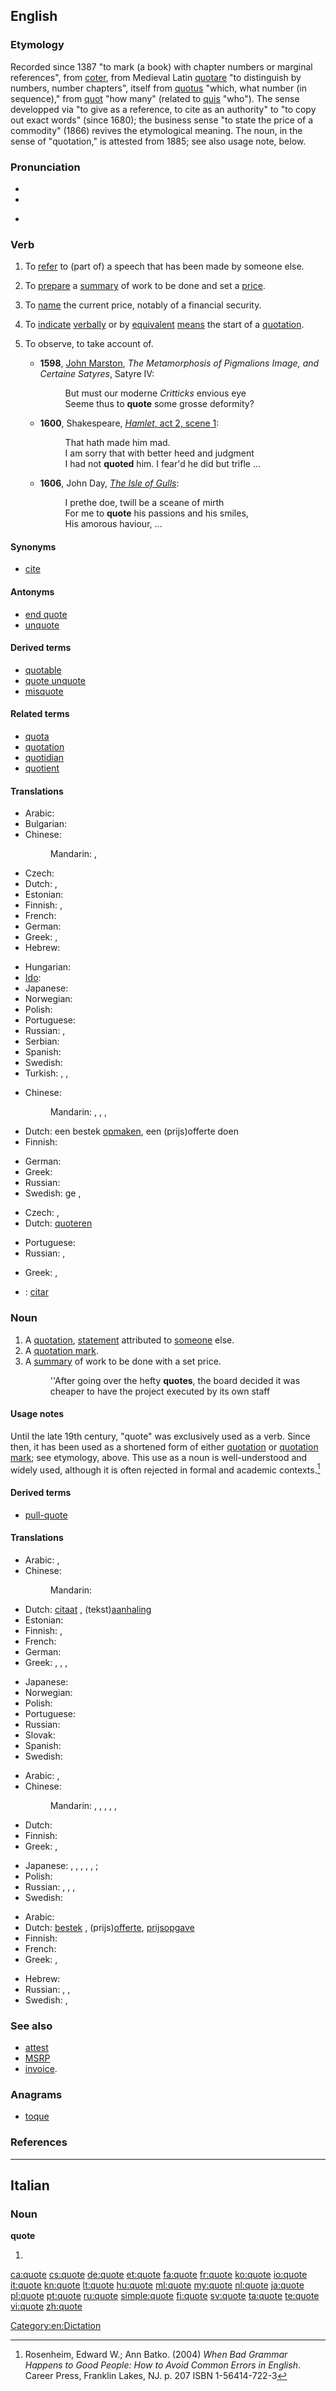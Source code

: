 {{also|Quote}}
==English==

===Etymology===
Recorded since 1387 "to mark (a book) with chapter numbers or marginal references", from {{etyl|fro}} [[coter]], from Medieval Latin [[quotare]] "to distinguish by numbers, number chapters", itself from {{etyl|la}}  [[quotus]] "which, what number (in sequence)," from [[quot]] "how many" (related to [[quis]] "who"). The sense developped via "to give as a reference, to cite as an authority" to "to copy out exact words" (since 1680); the business sense "to state the price of a commodity" (1866) revives the etymological meaning. The noun, in the sense of "quotation," is attested from 1885; see also usage note, below.

===Pronunciation===
{{wikipedia}}
* {{IPA|/kwəʊt/}}
* {{audio|en-us-quote.ogg|Audio (US)}}

* {{rhymes|əʊt}}

===Verb===
{{en-verb|quotes|quoting|quoted}}

# {{transitive}} To [[refer]] to (part of) a speech that has been made by someone else.
# {{transitive}} To [[prepare]] a [[summary]] of work to be done and set a [[price]].
# {{context|Commerce}} {{transitive}} To [[name]] the current price, notably of a financial security.
# {{intransitive}} To [[indicate]] [[verbally]] or by [[equivalent]] [[means]] the start of a [[quotation]].
# {{archaic}} To observe, to take account of.
#* '''1598''', [[w:John Marston|John Marston]], ''The Metamorphosis of Pigmalions Image, and Certaine Satyres'', Satyre IV:
#*: But must our moderne ''Critticks'' envious eye<br>Seeme thus to '''quote''' some grosse deformity?
#* '''1600''', Shakespeare, [http://www.opensourceshakespeare.org/views/plays/play_view.php?WorkID=hamlet&Act=2&Scene=1&Scope=scene#1070 ''Hamlet'', act 2, scene 1]:
#*: That hath made him mad.<br>I am sorry that with better heed and judgment<br>I had not '''quoted''' him. I fear'd he did but trifle …
#* '''1606''', John Day, [[w:The Isle of Gulls|''The Isle of Gulls'']]:
#*: I prethe doe, twill be a sceane of mirth<br>For me to '''quote''' his passions and his smiles,<br>His amorous haviour, …

====Synonyms====
* [[cite]]

====Antonyms====
* [[end quote]]
* [[unquote]]

====Derived terms====
* [[quotable]]
* [[quote unquote]]
* [[misquote]]

====Related terms====
* [[quota]]
* [[quotation]]
* [[quotidian]]
* [[quotient]]

====Translations====
{{trans-top|to refer to a statement that has been made by someone else}}
* Arabic: {{t|ar|استشهد|tr=istash-hada}}
* Bulgarian: {{t|bg|цитирам|tr=citíram}}
* Chinese:
*: Mandarin: {{t-|cmn|引用|tr=yǐnyòng|sc=Hani}},  {{t|cmn|摘引|tr=zhāiyǐn|sc=Hani}}
* Czech: {{t-|cs|citovat}}
* Dutch: {{t+|nl|aanhalen}}, {{t+|nl|citeren}}
* Estonian: {{t-|et|osundama}}
* Finnish: {{t+|fi|lainata}}, {{t|fi|siteerata}}
* French: {{t+|fr|citer}}
* German: {{t+|de|zitieren}}
* Greek: {{t|el|αναφέρω|tr=anaféro|sc=Grek}}, {{t|el|παραθέτω|tr=parathéto|sc=Grek}}
* Hebrew: {{t|he|לצטט|tr=le'tzat'et'}}
{{trans-mid}}
* Hungarian: {{t+|hu|idéz}}
* [[Ido]]: {{t+|io|citar|xs=Ido}}
* Japanese: {{t+|ja|引用|alt=引用する|tr=いんようする, in'yō-suru}}
* Norwegian: {{t|no|sitere}}
* Polish: {{t|pl|cytować}}
* Portuguese: {{t+|pt|citar}}
* Russian: {{t|ru|цитировать|tr=citírovat'}}, {{t|ru|ссылаться|tr=ssylát'sja}} {{qualifier|+ на + accusative case}}
* Serbian: {{t-|sr|navod}}
* Spanish: {{t-|es|citar}}
* Swedish: {{t+|sv|citera}}
* Turkish: {{t|tr|vecize}},  {{t|tr|alinti}},  {{t+|tr|söz}}
{{trans-bottom}}

{{trans-top|to prepare a summary of work to be done and set a price}}
* Chinese:
*: Mandarin: {{t|cmn|報價|sc=Hani}}, {{t|cmn|报价|tr=bàojià|sc=Hani}},  {{t|cmn|開價|sc=Hani}}, {{t|cmn|开价|tr=kāijià|sc=Hani}}
* Dutch: een bestek [[opmaken]], een (prijs)offerte doen
* Finnish: {{t|fi|tarjota}}
{{trans-mid}}
* German: {{t|de|Preisangebot machen}}
* Greek: {{t|el|προσφέρω|tr=prosféro|sc=Grek}}
* Russian: {{t|ru|давать расценку|tr=davát' rascénku}}
* Swedish: ge {{t|sv|anbud}}, {{t|sv|offerera}}
{{trans-bottom}}

{{trans-top|to name the current price}}
* Czech: {{t-|cs|kótovat}}, {{t-|cs|kotovat}}
* Dutch: [[quoteren]]
{{trans-mid}}
* Portuguese: {{t+|pt|cotar}}
* Russian: {{t|ru|назначать цену|tr=naznačát' cénu}},  {{t|ru|давать расценку|tr=davát' rascénku}}
{{trans-bottom}}

{{trans-top|to observe, to take account of}}
* Greek: {{t|el|μνημονεύω|tr=mnimonévo|sc=Grek}}, {{t|el|επικαλούμαι|tr=epikaloúmai|sc=Grek}}
{{trans-mid}}
{{trans-bottom}}

{{checktrans-top}}
<!--added {{ttbc}}s here.-->
* {{ttbc|es}}: [[citar]]
{{trans-bottom}}

===Noun===
{{en-noun}}

# A [[quotation]], [[statement]] attributed to [[someone]] else.
# A [[quotation mark]].
# A [[summary]] of work to be done with a set price.
#: ''After going over the hefty '''quotes''', the board decided it was cheaper to have the project executed by its own staff

====Usage notes====
Until the late 19th century, "quote" was exclusively used as a verb. Since then, it has been used as a shortened form of either [[quotation]] or [[quotation mark]]; see etymology, above. This use as a noun is well-understood and widely used, although it is often rejected in formal and academic contexts.<ref>Rosenheim, Edward W.; Ann Batko.  (2004) ''When Bad Grammar Happens to Good People: How to Avoid Common Errors in English''.  Career Press, Franklin Lakes, NJ. p. 207 ISBN 1-56414-722-3</ref>

====Derived terms====
* [[pull-quote]]

====Translations====
{{trans-top|a statement attributed to someone else}}
* Arabic: {{t|ar|اقتباس|m|tr=iqtibaas}},  {{t|ar|استشهاد|m|tr=istish-haad}}
* Chinese:
*: Mandarin: {{t-|cmn|引用|tr=yǐnyòng|sc=Hani}}
* Dutch: [[citaat]] {{n}}, (tekst)[[aanhaling]]
* Estonian: {{t-|et|osundus}}
* Finnish: {{t|fi|lainaus}}, {{t|fi|sitaatti}}
* French: {{t+|fr|citation|f}}
* German: {{t+|de|Zitat|n}}
* Greek: {{t|el|παράθεμα|n|tr=paráthema|sc=Grek}}, {{t|el|παράθεση|f|tr=paráthesi|sc=Grek}}, {{t|el|περικοπή|f|tr=perikopí|sc=Grek}}, {{t|el|χωρίο|n|tr=chorío|sc=Grek}}
{{trans-mid}}
* Japanese: {{t+|ja|引用|tr=いんよう, in'yō}}
* Norwegian: {{t|no|sitat|n}}
* Polish: {{t+|pl|cytat|m}}
* Portuguese: {{t+|pt|frase|f}}
* Russian: {{t+|ru|цитата|f|tr=citáta}}
* Slovak: {{t-|sk|citát|m}}
* Spanish: {{t+|es|cita|f}}
* Swedish: {{t+|sv|citat|n}}
{{trans-bottom}}

{{trans-top|a quotation mark}}
* Arabic: {{t|ar|علامة اقتباس|f|tr=3alaamat iqtibaas}},  {{t|ar|علامة تنصيص|f|tr=3alaamat tanSiis}}
* Chinese:
*: Mandarin: {{t|cmn|引號|sc=Hani}}, {{t|cmn|引号|tr=yǐnhào|sc=Hani}}, {{qualifier|symbols used in traditional Chinese only, not used in mainland China:}}  {{t-|cmn|『|sc=Hani}},  {{t-|cmn|』|sc=Hani}},  {{t-|cmn|「|sc=Hani}},  {{t-|cmn|」|sc=Hani}}
* Dutch: {{t+|nl|aanhalingsteken}}
* Finnish: {{t|fi|lainausmerkki}}
* Greek: {{t|el|εισαγωγικό|n|tr=eisagogikó|sc=Grek}}, {{t|el|εισαγωγικά|n|p|tr=eisagogiká|sc=Grek}}
{{trans-mid}}
* Japanese: {{qualifier|Japanese quotes:}} {{t-|ja|「}},  {{t-|ja|」}},  {{t|ja|鉤括弧|tr=かぎかっこ, kagikakko}} {{qualifier|single}},  {{t-|ja|『}},  {{t-|ja|』}},  {{t|ja|二重鉤括弧|tr=にじゅうかぎかっこ, nijūkagikakko}} {{qualifier|double}}; {{qualifier|any quotes}}  {{t|ja|二重引用符|tr=にじゅういんようふ, nijū in'yōfu}}
* Polish: {{t+|pl|cudzysłów}}
* Russian: {{t+|ru|кавычка|f|tr=kavýčka}},  {{t+|ru|кавычки|f|p|tr=kavýčki}}, {{qualifier|usual Russian quotes:}} {{t-|ru|«}},  {{t-|ru|»}}
* Swedish: {{t+|sv|citationstecken|n}}
{{trans-bottom}}

{{trans-top|a summary of work to be done with a set price}}
* Arabic: {{t|ar|سعر|m|tr=sa3ar}}
* Dutch: [[bestek]] {{n}}, (prijs)[[offerte]], [[prijsopgave]]
* Finnish: {{t|fi|tarjous}}
* French: {{t+|fr|devis|m}}
* Greek: {{t|el|προσφορά|f|tr=prosforá|sc=Grek}}, {{t|el|τιμή|f|tr=timí|sc=Grek}}
{{trans-mid}}
* Hebrew: {{t|he|הצעת מחיר|f}}
* Russian: {{t|ru|предложение цены|n|tr=predloženije cený}},  {{t|ru|назначенная цена|f|tr=naznáčennaja cená}},  {{t|ru|котировка|f|tr=kotiróvka}} {{qualifier|finance}}
* Swedish: {{t|sv|anbud|n}}, {{t+|sv|offert|c}}
{{trans-bottom}}

===See also===
* [[attest]]
* [[w:MSRP|MSRP]]
* [[w:invoice|invoice]].

===Anagrams===
* [[toque#English|toque]]

===References===
<references/>

[[Category:en:Dictation]]

----

==Italian==

===Noun===
'''quote''' {{f}}

# {{plural of|quota|lang=it}}

[[ca:quote]]
[[cs:quote]]
[[de:quote]]
[[et:quote]]
[[fa:quote]]
[[fr:quote]]
[[ko:quote]]
[[io:quote]]
[[it:quote]]
[[kn:quote]]
[[lt:quote]]
[[hu:quote]]
[[ml:quote]]
[[my:quote]]
[[nl:quote]]
[[ja:quote]]
[[pl:quote]]
[[pt:quote]]
[[ru:quote]]
[[simple:quote]]
[[fi:quote]]
[[sv:quote]]
[[ta:quote]]
[[te:quote]]
[[vi:quote]]
[[zh:quote]]